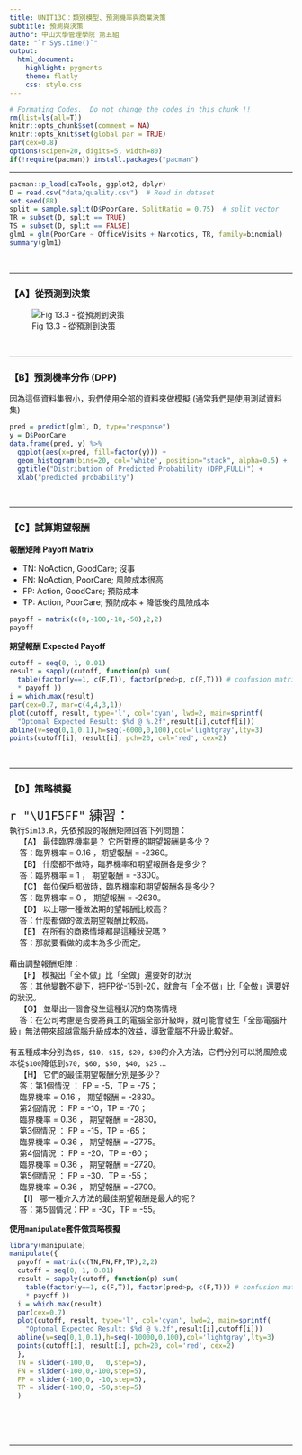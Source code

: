 ```yaml
---
title: UNIT13C：類別模型、預測機率與商業決策 
subtitle: 預測與決策
author: 中山大學管理學院 第五組
date: "`r Sys.time()`"
output: 
  html_document:
    highlight: pygments
    theme: flatly
    css: style.css
---
```


```r
# Formating Codes.  Do not change the codes in this chunk !!
rm(list=ls(all=T))
knitr::opts_chunk$set(comment = NA)
knitr::opts_knit$set(global.par = TRUE)
par(cex=0.8)
options(scipen=20, digits=5, width=80)
if(!require(pacman)) install.packages("pacman")
```
<hr>

```r
pacman::p_load(caTools, ggplot2, dplyr)
D = read.csv("data/quality.csv")  # Read in dataset
set.seed(88)
split = sample.split(D$PoorCare, SplitRatio = 0.75)  # split vector
TR = subset(D, split == TRUE)
TS = subset(D, split == FALSE)
glm1 = glm(PoorCare ~ OfficeVisits + Narcotics, TR, family=binomial)
summary(glm1)
```
<br><hr>

### 【A】從預測到決策

![Fig 13.3 - 從預測到決策](Fig13.3.JPG)

<br><hr>

### 【B】預測機率分佈 (DPP)
因為這個資料集很小，我們使用全部的資料來做模擬 (通常我們是使用測試資料集)
```r
pred = predict(glm1, D, type="response")
y = D$PoorCare
data.frame(pred, y) %>% 
  ggplot(aes(x=pred, fill=factor(y))) + 
  geom_histogram(bins=20, col='white', position="stack", alpha=0.5) +
  ggtitle("Distribution of Predicted Probability (DPP,FULL)") +
  xlab("predicted probability")
```
<br><hr>

### 【C】試算期望報酬

**報酬矩陣 Payoff Matrix**

+ TN: NoAction, GoodCare; 沒事   
+ FN: NoAction, PoorCare; 風險成本很高 
+ FP: Action, GoodCare;   預防成本
+ TP: Action, PoorCare;   預防成本 + 降低後的風險成本

```r
payoff = matrix(c(0,-100,-10,-50),2,2)
payoff
```

**期望報酬 Expected Payoff**
```r
cutoff = seq(0, 1, 0.01)
result = sapply(cutoff, function(p) sum(
  table(factor(y==1, c(F,T)), factor(pred>p, c(F,T))) # confusion matrix
  * payoff ))
i = which.max(result)
par(cex=0.7, mar=c(4,4,3,1))
plot(cutoff, result, type='l', col='cyan', lwd=2, main=sprintf(
  "Optomal Expected Result: $%d @ %.2f",result[i],cutoff[i]))
abline(v=seq(0,1,0.1),h=seq(-6000,0,100),col='lightgray',lty=3)
points(cutoff[i], result[i], pch=20, col='red', cex=2)
```
<br><hr>

### 【D】策略模擬
<p class="qiz">
<span style="font-size:24px">`r "\U1F5FF"` 練習： </span><br>
執行`Sim13.R`，先依預設的報酬矩陣回答下列問題：<br>
&emsp; 【A】 最佳臨界機率是？ 它所對應的期望報酬是多少？<br>
&emsp; 答：臨界機率 = 0.16 ，期望報酬 = -2360。<br>
&emsp; 【B】 什麼都不做時，臨界機率和期望報酬各是多少？<br>
&emsp; 答：臨界機率 = 1 ， 期望報酬 = -3300。<br>
&emsp; 【C】 每位保戶都做時，臨界機率和期望報酬各是多少？<br>
&emsp; 答：臨界機率 = 0 ， 期望報酬 = -2630。<br>
&emsp; 【D】 以上哪一種做法期的望報酬比較高？<br>
&emsp; 答：什麼都做的做法期望報酬比較高。<br>
&emsp; 【E】 在所有的商務情境都是這種狀況嗎？<br>
&emsp; 答：那就要看做的成本為多少而定。<br><br>
藉由調整報酬矩陣：<br>
&emsp; 【F】 模擬出「全不做」比「全做」還要好的狀況<br>
&emsp; 答：其他變數不變下，把FP從-15到-20，就會有「全不做」比「全做」還要好的狀況。<br>
&emsp; 【G】 並舉出一個會發生這種狀況的商務情境<br>
&emsp; 答：在公司考慮是否要將員工的電腦全部升級時，就可能會發生「全部電腦升級」無法帶來超越電腦升級成本的效益，導致電腦不升級比較好。<br><br>
有五種成本分別為`$5, $10, $15, $20, $30`的介入方法，它們分別可以將風險成本從`$100`降低到`$70, $60, $50, $40, $25` ...<br>
&emsp; 【H】 它們的最佳期望報酬分別是多少？<br>
&emsp; 答：第1個情況 ： FP = -5，TP = -75；<br>
&emsp; 臨界機率 = 0.16 ， 期望報酬 = -2830。<br>
&emsp; 第2個情況 ： FP = -10，TP = -70；<br>
&emsp; 臨界機率 = 0.36 ， 期望報酬 = -2830。<br>
&emsp; 第3個情況 ： FP = -15，TP = -65；<br>
&emsp; 臨界機率 = 0.36 ， 期望報酬 = -2775。<br>
&emsp; 第4個情況 ： FP = -20，TP = -60；<br>
&emsp; 臨界機率 = 0.36 ， 期望報酬 = -2720。<br>
&emsp; 第5個情況 ： FP = -30，TP = -55；<br>
&emsp; 臨界機率 = 0.36 ， 期望報酬 = -2700。<br>
&emsp; 【I】 哪一種介入方法的最佳期望報酬是最大的呢？<br>
&emsp; 答：第5個情況：FP = -30，TP = -55。<br>
</p class="qiz">

**使用`manipulate`套件做策略模擬**
```r
library(manipulate)
manipulate({
  payoff = matrix(c(TN,FN,FP,TP),2,2)
  cutoff = seq(0, 1, 0.01)
  result = sapply(cutoff, function(p) sum(
    table(factor(y==1, c(F,T)), factor(pred>p, c(F,T))) # confusion matrix
    * payoff ))
  i = which.max(result)
  par(cex=0.7)
  plot(cutoff, result, type='l', col='cyan', lwd=2, main=sprintf(
    "Optomal Expected Result: $%d @ %.2f",result[i],cutoff[i]))
  abline(v=seq(0,1,0.1),h=seq(-10000,0,100),col='lightgray',lty=3)
  points(cutoff[i], result[i], pch=20, col='red', cex=2)
  },
  TN = slider(-100,0,   0,step=5),
  FN = slider(-100,0,-100,step=5),
  FP = slider(-100,0, -10,step=5),
  TP = slider(-100,0, -50,step=5)
  ) 
```



<br><br><br><hr>

